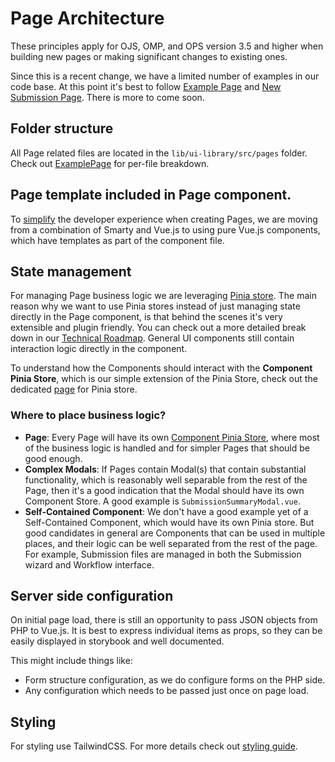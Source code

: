 
<Meta title="Guide/Page Architecture" />

# Page Architecture

These principles apply for OJS, OMP, and OPS version 3.5 and higher when building new pages or making significant changes to existing ones.

Since this is a recent change, we have a limited number of examples in our code base. At this point it's best to follow [Example Page](?path=/docs/pages-example--docs) and [New Submission Page](?path=/docs/pages-submissions--docs). There is more to come soon.

## Folder structure

All Page related files are located in the `lib/ui-library/src/pages` folder. Check out [ExamplePage](?path=/docs/pages-example--docs#folder-structure) for per-file breakdown.

## Page template included in Page component.

To [simplify](?path=/docs/guide-technical-roadmap--docs#vuejs--smarty---vuejs-35) the developer experience when creating Pages, we are moving from a combination of Smarty and Vue.js to using pure Vue.js components, which have templates as part of the component file.

## State management

For managing Page business logic we are leveraging [Pinia store](../?path=/docs/guide-pinia-store--docs). The main reason why we want to use Pinia stores instead of just managing state directly in the Page component, is that behind the scenes it's very extensible and plugin friendly. You can check out a more detailed break down in our [Technical Roadmap](?path=/docs/guide-technical-roadmap--docs#pinia-stores-35). General UI components still contain interaction logic directly in the component.

To understand how the Components should interact with the **Component Pinia Store**, which is our simple extension of the Pinia Store, check out the dedicated [page](http://localhost:6006/?path=/docs/guide-pinia-store--docs#component-pinia-store) for Pinia store.

### Where to place business logic?

- **Page**: Every Page will have its own [Component Pinia Store](?path=/docs/guide-pinia-store--docs#component-pinia-store), where most of the business logic is handled and for simpler Pages that should be good enough.
- **Complex Modals**: If Pages contain Modal(s) that contain substantial functionality, which is reasonably well separable from the rest of the Page, then it's a good indication that the Modal should have its own Component Store. A good example is `SubmissionSummaryModal.vue`.
- **Self-Contained Component**: We don't have a good example yet of a Self-Contained Component, which would have its own Pinia store. But good candidates in general are Components that can be used in multiple places, and their logic can be well separated from the rest of the page. For example, Submission files are managed in both the Submission wizard and Workflow interface.

## Server side configuration

On initial page load, there is still an opportunity to pass JSON objects from PHP to Vue.js. It is best to express individual items as props, so they can be easily displayed in storybook and well documented.

This might include things like:

- Form structure configuration, as we do configure forms on the PHP side.
- Any configuration which needs to be passed just once on page load.

## Styling

For styling use TailwindCSS. For more details check out [styling guide](../?path=/docs/guide-style-introduction--docs).
